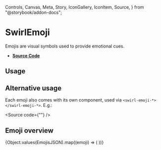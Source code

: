   Controls,
  Canvas,
  Meta,
  Story,
  IconGallery,
  IconItem,
  Source,
} from "@storybook/addon-docs";

<Meta title="Components/SwirlEmoji" />

# SwirlEmoji

Emojis are visual symbols used to provide emotional cues.

- **[Source Code](https://github.com/flip-corp/swirl/tree/main/packages/swirl-components/src/components/swirl-emoji)**

## Usage

<Canvas of={Stories.SwirlEmoji} sourceState="shown"></Canvas>

<Controls of={Stories.SwirlEmoji} />

## Alternative usage

Each emoji also comes with its own component, used via
`<swirl-emoji-*></swirl-emoji-*>`. E.g.:

<Source code={"<swirl-emoji-clap></swirl-emoji-clap>"} />

## Emoji overview

<IconGallery>
  {Object.values(EmojisJSON).map((emoji) => (
    <IconItem key={emoji.id} name={emoji.name}>
      <swirl-emoji name={emoji.name} />
    </IconItem>
  ))}
</IconGallery>
